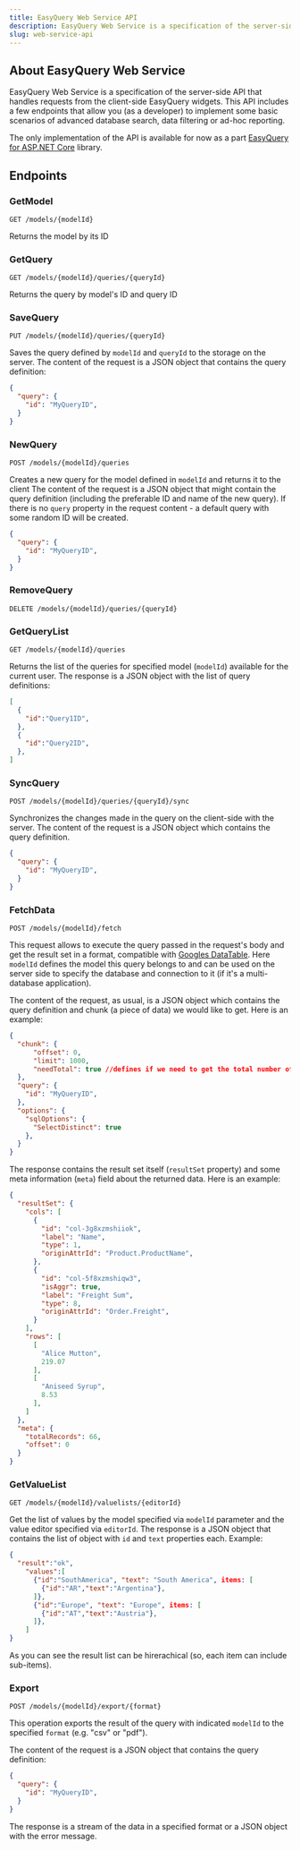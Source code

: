 ```yaml
---
title: EasyQuery Web Service API
description: EasyQuery Web Service is a specification of the server-side API that handles requests from the client-side EasyQuery widgets
slug: web-service-api
---
```


<PageTitle title={frontmatter.title} />

## About EasyQuery Web Service

EasyQuery Web Service is a specification of the server-side API that handles requests from the client-side EasyQuery widgets.
This API includes a few endpoints that allow you (as a developer) to implement some basic scenarios of advanced database search,
data filtering or ad-hoc reporting.

The only implementation of the API is available for now as a part [EasyQuery for ASP.NET Core](https://korzh.com/easyquery) library.

## Endpoints

### GetModel

`GET /models/{modelId}`

Returns the model by its ID

### GetQuery

`GET /models/{modelId}/queries/{queryId}`

Returns the query by model's ID and query ID

### SaveQuery

`PUT /models/{modelId}/queries/{queryId}`

Saves the query defined by `modelId` and `queryId` to the storage on the server.
The content of the request is a JSON object that contains the query definition:

```json
{
  "query": {
    "id": "MyQueryID",
  }
}
```

### NewQuery

`POST /models/{modelId}/queries`

Creates a new query for the model defined in `modelId` and returns it to the client
The content of the request is a JSON object that might contain the query definition (including the preferable ID and name of the new query).
If there is no `query` property in the request content - a default query with some random ID will be created.

```json
{
  "query": {
    "id": "MyQueryID",
  }
}
```

### RemoveQuery

`DELETE /models/{modelId}/queries/{queryId}`


### GetQueryList

`GET /models/{modelId}/queries`

Returns the list of the queries for specified model (`modelId`) available for the current user.
The response is a JSON object with the list of query definitions:

```json
[
  {
    "id":"Query1ID",
  },
  {
    "id":"Query2ID",
  },
]
```

### SyncQuery

`POST /models/{modelId}/queries/{queryId}/sync`

Synchronizes the changes made in the query on the client-side with the server.
The content of the request is a JSON object which contains the query definition.

```json
{
  "query": {
    "id": "MyQueryID",
  }
}
```

### FetchData

`POST /models/{modelId}/fetch`

This request allows to execute the query passed in the request's body and get the result set in a format, compatible with [Googles DataTable](https://developers.google.com/chart/interactive/docs/datatables_dataviews#javascriptliteral).
Here `modelId` defines the model this query belongs to and can be used on the server side to specify the database and connection to it (if it's a multi-database application).

The content of the request, as usual, is a JSON object which contains the query definition and chunk (a piece of data) we would like to get.
Here is an example:

```json
{
  "chunk": {
      "offset": 0,
      "limit": 1000,
      "needTotal": true //defines if we need to get the total number of recrods as well
  },
  "query": {
    "id": "MyQueryID",
  },
  "options": {
    "sqlOptions": {
      "SelectDistinct": true
    },
  }
}
```

The response contains the result set itself (`resultSet` property) and some meta information (`meta`) field about the returned data. Here is an example:

```json
{
  "resultSet": {
    "cols": [
      {
        "id": "col-3g8xzmshiiok",
        "label": "Name",
        "type": 1,
        "originAttrId": "Product.ProductName",
      },
      {
        "id": "col-5f8xzmshiqw3",
        "isAggr": true,
        "label": "Freight Sum",
        "type": 8,
        "originAttrId": "Order.Freight",
      }
    ],
    "rows": [
      [
        "Alice Mutton",
        219.07
      ],
      [
        "Aniseed Syrup",
        8.53
      ],
    ]
  },
  "meta": {
    "totalRecords": 66,
    "offset": 0
  }
}
```


### GetValueList

`GET /models/{modelId}/valuelists/{editorId}`

Get the list of values by the model specified via `modelId` parameter and the value editor specified via `editorId`.
The response is a JSON object that contains the list of object with `id` and `text` properties each. Example:

```json
{
  "result":"ok",
	"values":[
	  {"id":"SouthAmerica", "text": "South America", items: [
	    {"id":"AR","text":"Argentina"},
	  ]},
	  {"id":"Europe", "text": "Europe", items: [
	    {"id":"AT","text":"Austria"},
	  ]},
	]
}
```

As you can see the result list can be hirerachical (so, each item can include sub-items).

### Export

`POST /models/{modelId}/export/{format}`

This operation exports the result of the query with indicated `modelId`  to the specified `format` (e.g. "csv" or "pdf").

The content of the request is a JSON object that contains the query definition:

```json
{
  "query": {
    "id": "MyQueryID",
  }
}
```

The response is a stream of the data in a specified format or a JSON object with the error message.
